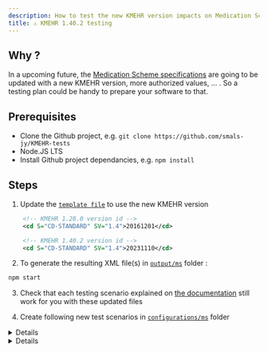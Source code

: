```yaml
---
description: How to test the new KMEHR version impacts on Medication Scheme ?
title: ⚠️ KMEHR 1.40.2 testing
---
```


## Why ?

In a upcoming future, the [Medication Scheme specifications](https://www.ehealth.fgov.be/standards/kmehr/en/transactions/medication-scheme) are going to be updated with a new KMEHR version, more authorized values, ... .
So a testing plan could be handy to prepare your software to that.

## Prerequisites

- Clone the Github project, e.g. `git clone https://github.com/smals-jy/KMEHR-tests`
- Node.JS LTS
- Install Github project dependancies, e.g. `npm install`

## Steps

1. Update the [`template file`](https://github.com/smals-jy/KMEHR-tests/blob/main/TEMPLATES/PARTIAL_MS.xml) to use the new KMEHR version

  ```xml title="TEMPLATES/PARTIAL.xml (Before)"
      <!-- KMEHR 1.28.0 version id -->
      <cd S="CD-STANDARD" SV="1.4">20161201</cd>
  ```

  ```xml title="TEMPLATES/PARTIAL.xml (Before)"
      <!-- KMEHR 1.40.2 version id -->
      <cd S="CD-STANDARD" SV="1.4">20231110</cd>
  ```

2. To generate the resulting XML file(s) in [`output/ms`][MS_OUTPUT_FOLDER] folder :

```bash
npm start
```

3. Check that each testing scenario explained on [the documentation](https://smals-jy.github.io/KMEHR-tests/docs/category/-read-scenarios) still work for you with these updated files

4. Create following new test scenarios in [`configurations/ms`][MS_CONFIG_FOLDER] folder

<details>

      <summary>Administration units</summary>

      ```ts title="configurations/ms/BK-01-CD-ADMINISTRATIONUNIT.ts"
        import type { Configuration, AdministrationUnit } from "../../src/config";
        
        export default function (): Configuration {
          // List of administration-unit
          const ADMINISTRATION_UNITS: AdministrationUnit[] = [
            // @ts-ignore
            "ampoule",
            // @ts-ignore
            "bandage",
            // @ts-ignore
            "bottle",
            // @ts-ignore
            "box",
            // @ts-ignore
            "effervescent-tablet",
            // @ts-ignore
            "iu",
            // @ts-ignore
            "liter",
            // @ts-ignore
            "meq",
            // @ts-ignore
            "micrograms",
            // @ts-ignore
            "miu",
            // @ts-ignore
            "mmol",
            // @ts-ignore
            "piece",
            // @ts-ignore
            "syringe",
            // @ts-ignore
            "syringe-ampoule"
          ];
        
          // Generate ADMINISTRATION UNIT entries
          return {
            transactions: ADMINISTRATION_UNITS.map((unit, idx) => {
              return {
                id: idx + 2,
                drug: {
                  drugType: "compoundprescription",
                  compoundprescriptionText: `${unit}`,
                  temporality: "chronic",
                  periodicity: "D",
                  regimen: [
                    // To test singular case
                    {
                      quantity: 1.0,
                      timeOfDay: {
                        dayPeriod: "morning",
                      },
                      unit: unit,
                    },
                    // To test plural case
                    {
                      quantity: 5.0,
                      timeOfDay: {
                        dayPeriod: "beforedinner",
                      },
                      unit: unit,
                    },
                  ],
                },
              };
            }),
          };
        }
      ```

</details>

<details>

      <summary>Day periods</summary>

      ```ts title="configurations/ms/BK-02-CD-DAYPERIOD.ts"
        import type { Configuration, DayPeriod } from "../../src/config";
        
        export default function (): Configuration {
          const periods: DayPeriod[] = [
            // @ts-ignore
            "aftermeal",
            // @ts-ignore
            "betweenmeals",
            // @ts-ignore
            "afternoon",
            // @ts-ignore
            "evening",
            // @ts-ignore
            "night"
          ];
        
          return {
            transactions: [
              {
                id: 2,
                drug: {
                  drugType: "compoundprescription",
                  compoundprescriptionText: "CD-DAYPERIOD Drug",
                  temporality: "chronic",
                  periodicity: "MD",
                  beginmoment: "2023-01-01",
                  regimen: periods.map((p, idx) => ({
                    quantity: 1,
                    dayIngestion: {
                      dayNumber: idx + 1,
                    },
                    timeOfDay: {
                      dayPeriod: p,
                    },
                  })),
                },
              },
            ],
          };
        }

      ```

</details>


[MS_OUTPUT_FOLDER]: https://github.com/smals-jy/KMEHR-tests/tree/main/output/ms
[MS_CONFIG_FOLDER]: https://github.com/smals-jy/KMEHR-tests/tree/main/configurations/ms
